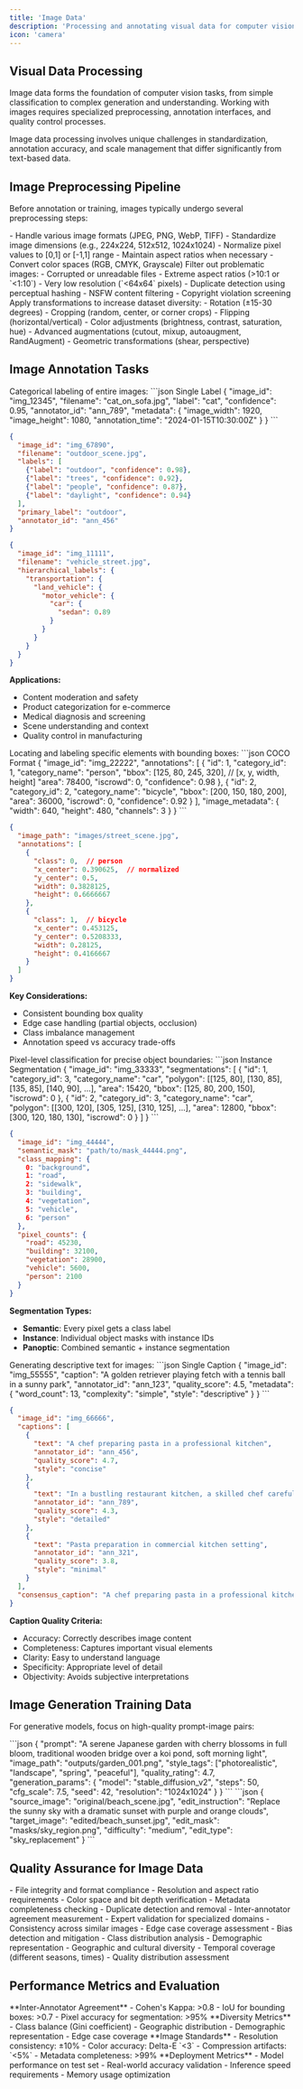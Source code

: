 ```yaml
---
title: 'Image Data'
description: 'Processing and annotating visual data for computer vision models'
icon: 'camera'
---
```


## Visual Data Processing

Image data forms the foundation of computer vision tasks, from simple classification to complex generation and understanding. Working with images requires specialized preprocessing, annotation interfaces, and quality control processes.

<Note>
Image data processing involves unique challenges in standardization, annotation accuracy, and scale management that differ significantly from text-based data.
</Note>

## Image Preprocessing Pipeline

Before annotation or training, images typically undergo several preprocessing steps:

<Steps>
<Step title="Format Standardization">
- Handle various image formats (JPEG, PNG, WebP, TIFF)
- Standardize image dimensions (e.g., 224x224, 512x512, 1024x1024)
- Normalize pixel values to [0,1] or [-1,1] range
- Maintain aspect ratios when necessary
- Convert color spaces (RGB, CMYK, Grayscale)
</Step>

<Step title="Quality Control">
Filter out problematic images:
- Corrupted or unreadable files
- Extreme aspect ratios (>10:1 or `<1:10`)
- Very low resolution (`<64x64` pixels)
- Duplicate detection using perceptual hashing
- NSFW content filtering
- Copyright violation screening
</Step>

<Step title="Data Augmentation">
Apply transformations to increase dataset diversity:
- Rotation (±15-30 degrees)
- Cropping (random, center, or corner crops)
- Flipping (horizontal/vertical)
- Color adjustments (brightness, contrast, saturation, hue)
- Advanced augmentations (cutout, mixup, autoaugment, RandAugment)
- Geometric transformations (shear, perspective)
</Step>
</Steps>

## Image Annotation Tasks

<Tabs>
<Tab title="Classification">
Categorical labeling of entire images:

<CodeGroup>
```json Single Label
{
  "image_id": "img_12345",
  "filename": "cat_on_sofa.jpg",
  "label": "cat",
  "confidence": 0.95,
  "annotator_id": "ann_789",
  "metadata": {
    "image_width": 1920,
    "image_height": 1080,
    "annotation_time": "2024-01-15T10:30:00Z"
  }
}
```

```json Multi-Label
{
  "image_id": "img_67890",
  "filename": "outdoor_scene.jpg",
  "labels": [
    {"label": "outdoor", "confidence": 0.98},
    {"label": "trees", "confidence": 0.92},
    {"label": "people", "confidence": 0.87},
    {"label": "daylight", "confidence": 0.94}
  ],
  "primary_label": "outdoor",
  "annotator_id": "ann_456"
}
```

```json Hierarchical
{
  "image_id": "img_11111",
  "filename": "vehicle_street.jpg",
  "hierarchical_labels": {
    "transportation": {
      "land_vehicle": {
        "motor_vehicle": {
          "car": {
            "sedan": 0.89
          }
        }
      }
    }
  }
}
```
</CodeGroup>

**Applications:**
- Content moderation and safety
- Product categorization for e-commerce
- Medical diagnosis and screening
- Scene understanding and context
- Quality control in manufacturing
</Tab>

<Tab title="Object Detection">
Locating and labeling specific elements with bounding boxes:

<CodeGroup>
```json COCO Format
{
  "image_id": "img_22222",
  "annotations": [
    {
      "id": 1,
      "category_id": 1,
      "category_name": "person",
      "bbox": [125, 80, 245, 320],  // [x, y, width, height]
      "area": 78400,
      "iscrowd": 0,
      "confidence": 0.98
    },
    {
      "id": 2,
      "category_id": 2,
      "category_name": "bicycle",
      "bbox": [200, 150, 180, 200],
      "area": 36000,
      "iscrowd": 0,
      "confidence": 0.92
    }
  ],
  "image_metadata": {
    "width": 640,
    "height": 480,
    "channels": 3
  }
}
```

```json YOLO Format
{
  "image_path": "images/street_scene.jpg",
  "annotations": [
    {
      "class": 0,  // person
      "x_center": 0.390625,  // normalized
      "y_center": 0.5,
      "width": 0.3828125,
      "height": 0.6666667
    },
    {
      "class": 1,  // bicycle
      "x_center": 0.453125,
      "y_center": 0.5208333,
      "width": 0.28125,
      "height": 0.4166667
    }
  ]
}
```
</CodeGroup>

**Key Considerations:**
- Consistent bounding box quality
- Edge case handling (partial objects, occlusion)
- Class imbalance management
- Annotation speed vs accuracy trade-offs
</Tab>

<Tab title="Segmentation">
Pixel-level classification for precise object boundaries:

<CodeGroup>
```json Instance Segmentation
{
  "image_id": "img_33333",
  "segmentations": [
    {
      "id": 1,
      "category_id": 3,
      "category_name": "car",
      "polygon": [[125, 80], [130, 85], [135, 85], [140, 90], ...],
      "area": 15420,
      "bbox": [125, 80, 200, 150],
      "iscrowd": 0
    },
    {
      "id": 2,
      "category_id": 3,
      "category_name": "car",
      "polygon": [[300, 120], [305, 125], [310, 125], ...],
      "area": 12800,
      "bbox": [300, 120, 180, 130],
      "iscrowd": 0
    }
  ]
}
```

```json Semantic Segmentation
{
  "image_id": "img_44444",
  "semantic_mask": "path/to/mask_44444.png",
  "class_mapping": {
    0: "background",
    1: "road",
    2: "sidewalk",
    3: "building",
    4: "vegetation",
    5: "vehicle",
    6: "person"
  },
  "pixel_counts": {
    "road": 45230,
    "building": 32100,
    "vegetation": 28900,
    "vehicle": 5600,
    "person": 2100
  }
}
```
</CodeGroup>

**Segmentation Types:**
- **Semantic**: Every pixel gets a class label
- **Instance**: Individual object masks with instance IDs
- **Panoptic**: Combined semantic + instance segmentation
</Tab>

<Tab title="Captioning">
Generating descriptive text for images:

<CodeGroup>
```json Single Caption
{
  "image_id": "img_55555",
  "caption": "A golden retriever playing fetch with a tennis ball in a sunny park",
  "annotator_id": "ann_123",
  "quality_score": 4.5,
  "metadata": {
    "word_count": 13,
    "complexity": "simple",
    "style": "descriptive"
  }
}
```

```json Multiple Captions
{
  "image_id": "img_66666",
  "captions": [
    {
      "text": "A chef preparing pasta in a professional kitchen",
      "annotator_id": "ann_456",
      "quality_score": 4.7,
      "style": "concise"
    },
    {
      "text": "In a bustling restaurant kitchen, a skilled chef carefully prepares fresh pasta while steam rises from multiple pots on the industrial stove",
      "annotator_id": "ann_789",
      "quality_score": 4.3,
      "style": "detailed"
    },
    {
      "text": "Pasta preparation in commercial kitchen setting",
      "annotator_id": "ann_321",
      "quality_score": 3.8,
      "style": "minimal"
    }
  ],
  "consensus_caption": "A chef preparing pasta in a professional kitchen"
}
```
</CodeGroup>

**Caption Quality Criteria:**
- Accuracy: Correctly describes image content
- Completeness: Captures important visual elements
- Clarity: Easy to understand language
- Specificity: Appropriate level of detail
- Objectivity: Avoids subjective interpretations
</Tab>
</Tabs>


## Image Generation Training Data

For generative models, focus on high-quality prompt-image pairs:

<CardGroup cols={2}>
<Card title="Text-to-Image Pairs" icon="image">
```json
{
  "prompt": "A serene Japanese garden with cherry blossoms in full bloom, traditional wooden bridge over a koi pond, soft morning light",
  "image_path": "outputs/garden_001.png",
  "style_tags": ["photorealistic", "landscape", "spring", "peaceful"],
  "quality_rating": 4.7,
  "generation_params": {
    "model": "stable_diffusion_v2",
    "steps": 50,
    "cfg_scale": 7.5,
    "seed": 42,
    "resolution": "1024x1024"
  }
}
```
</Card>

<Card title="Image Editing Pairs" icon="paintbrush">
```json
{
  "source_image": "original/beach_scene.jpg",
  "edit_instruction": "Replace the sunny sky with a dramatic sunset with purple and orange clouds",
  "target_image": "edited/beach_sunset.jpg",
  "edit_mask": "masks/sky_region.png",
  "difficulty": "medium",
  "edit_type": "sky_replacement"
}
```
</Card>
</CardGroup>

## Quality Assurance for Image Data

<Steps>
<Step title="Technical Validation">
- File integrity and format compliance
- Resolution and aspect ratio requirements
- Color space and bit depth verification
- Metadata completeness checking
- Duplicate detection and removal
</Step>

<Step title="Annotation Quality Control">
- Inter-annotator agreement measurement
- Expert validation for specialized domains
- Consistency across similar images
- Edge case coverage assessment
- Bias detection and mitigation
</Step>

<Step title="Dataset Balance">
- Class distribution analysis
- Demographic representation
- Geographic and cultural diversity
- Temporal coverage (different seasons, times)
- Quality distribution assessment
</Step>
</Steps>

## Performance Metrics and Evaluation

<CardGroup cols={2}>
<Card title="Annotation Quality" icon="star">
**Inter-Annotator Agreement**
- Cohen's Kappa: >0.8
- IoU for bounding boxes: >0.7
- Pixel accuracy for segmentation: >95%
</Card>

<Card title="Dataset Coverage" icon="chart-bar">
**Diversity Metrics**
- Class balance (Gini coefficient)
- Geographic distribution
- Demographic representation
- Edge case coverage
</Card>

<Card title="Technical Quality" icon="sliders">
**Image Standards**
- Resolution consistency: ±10%
- Color accuracy: Delta-E `<3`
- Compression artifacts: `<5%`
- Metadata completeness: >99%
</Card>

<Card title="Production Readiness" icon="rocket">
**Deployment Metrics**
- Model performance on test set
- Real-world accuracy validation
- Inference speed requirements
- Memory usage optimization
</Card>
</CardGroup>

 